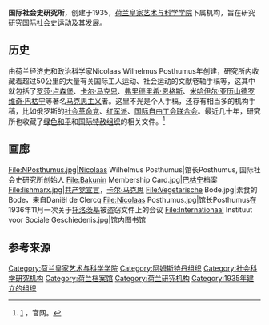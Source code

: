 {{Infobox organization
| name          = 国际社会史研究所
| native_name   = Internationaal Instituut voor Sociale Geschiedenis
| former_name   = 
| image         = IISG.JPG
| image_border  = 
| size          = <!-- default 200px -->
| alt           = <!-- alt text; see [[WP:ALT|WP:ALT]] -->
| caption       = 国际社会史研究所大楼，阿姆斯特丹
| map           = 
| msize         = <!-- map size, optional, default 250px -->
| malt          = <!-- map alt text -->
| mcaption      = 
| map2          = 
| abbreviation  = IISG
| motto         = 
| predecessor   = 
| successor     = 
| formation     = {{start date and age|1935}}
| founder       = Nicolaas Wilhelmus Posthumus
| extinction    = 
| merger        = 
| merged        = 
| type          = <!-- [[政府组织|政府组织]], [[非政府组织|非政府组织]], [[国际组织|国际组织]], [[国际非政府组织|国际非政府组织]], etc -->
| status        = <!-- ad hoc, treaty, foundation, etc -->
| purpose       = <!-- focus as e.g. humanitarian, peacekeeping, etc -->
| professional_title = <!-- for professional associations -->
| headquarters  = {{NLD}}[[阿姆斯特丹|阿姆斯特丹]]
| location      = 
| coords        = <!-- Coordinates of location using {{Coord}} -->
| region_served = 
| services      = 
| membership    = 
| language      = 荷兰语
| general       = <!-- Secretary General -->
| leader_title  = 
| leader_name   = 
| leader_title2 = 
| leader_name2  = 
| leader_title3 = 
| leader_name3  = 
| leader_title4 = 
| leader_name4  = 
| key_people    = 
| main_organ    = <!-- gral. assembly, board of directors, etc -->
| parent_organization = <!-- if one -->
| subsidiaries  = 
| affiliations  = 
| budget        = 
| num_staff     = 
| num_volunteers=  
| slogan        = 
| website       = http://socialhistory.org/
| remarks       = 
| footnotes     = 
}}

'''国际社会史研究所'''，创建于1935，[[荷兰皇家艺术与科学学院|荷兰皇家艺术与科学学院]]下属机构，旨在研究研究国际社会史运动及其发展。

== 历史 ==
由荷兰经济史和政治科学家Nicolaas Wilhelmus Posthumus年创建，研究所内收藏着超过50公里的大量有关国际工人运动、社会运动的文献卷轴手稿等，这其中就包括了[[罗莎·卢森堡|罗莎·卢森堡]]、[[卡尔·马克思|卡尔·马克思]]、[[弗里德里希·恩格斯|弗里德里希·恩格斯]]、[[米哈伊尔·亚历山德罗维奇·巴枯宁|米哈伊尔·亚历山德罗维奇·巴枯宁]]等著名[[马克思主义|马克思主义]]者。这里不光是个人手稿，还存有相当多的机构手稿，比如俄罗斯的[[社会革命党|社会革命党]]、[[红军派|红军派]]、[[国际自由工会联合会|国际自由工会联合会]]。最近几十年，研究所也收藏了[[绿色和平|绿色和平]]和[[国际特赦组织|国际特赦组织]]的相关文件。<ref>[https://socialhistory.org/en/about/history] {{Wayback|url=https://socialhistory.org/en/about/history |date=20161013022312 }}，官网。</ref>

== 画廊 ==
<gallery>
File:NPosthumus.jpg|Nicolaas Wilhelmus Posthumus|馆长Posthumus, 国际社会史研究所创始人
File:Bakunin Membership Card.jpg|[[巴枯宁|巴枯宁]]档案
File:Iishmarx.jpg|[[共产党宣言|共产党宣言]]，[[卡尔·马克思|卡尔·马克思]]
File:Vegetarische Bode.jpg|素食的Bode，来自Daniël de Clercq
File:Nicolaas Posthumus.jpg|馆长Posthumus在1936年11月一次关于[[托洛茨基|托洛茨基]]被盗窃文件上的会议
File:Internationaal Instituut voor Sociale Geschiedenis.jpg|馆内图书馆
</gallery>

== 参考来源 ==
{{Reflist|2}}

[[Category:荷兰皇家艺术与科学学院|Category:荷兰皇家艺术与科学学院]]
[[Category:阿姆斯特丹组织|Category:阿姆斯特丹组织]]
[[Category:社会科学研究机构|Category:社会科学研究机构]]
[[Category:荷兰档案馆|Category:荷兰档案馆]]
[[Category:荷兰研究机构|Category:荷兰研究机构]]
[[Category:1935年建立的组织|Category:1935年建立的组织]]